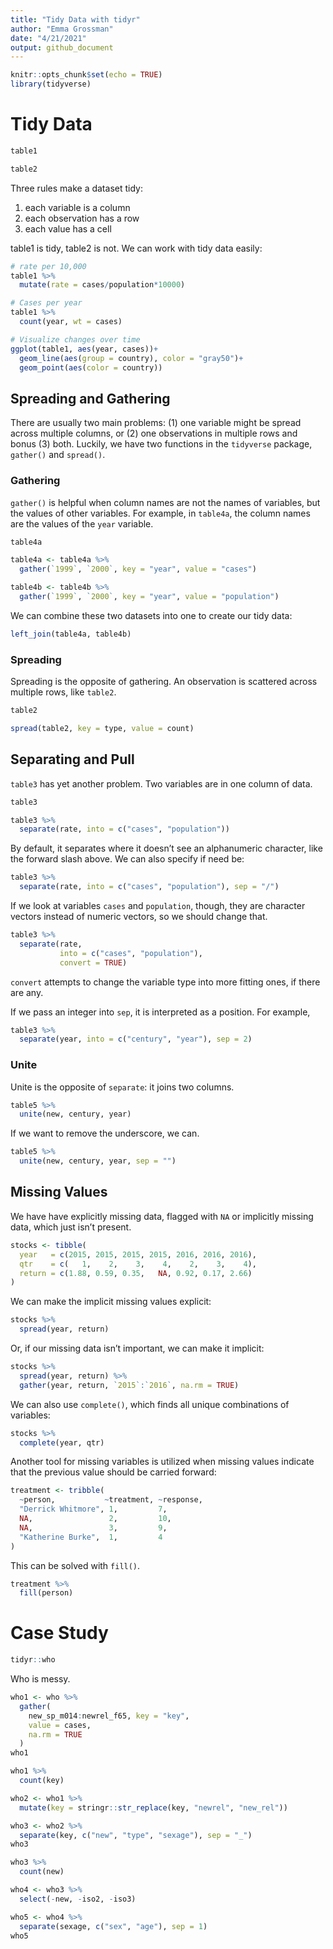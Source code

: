 ```yaml
---
title: "Tidy Data with tidyr"
author: "Emma Grossman"
date: "4/21/2021"
output: github_document
---
```


```r
knitr::opts_chunk$set(echo = TRUE)
library(tidyverse)
```

# Tidy Data

```r
table1
```

```r
table2
```


Three rules make a dataset tidy:

1. each variable is a column
2. each observation has a row
3. each value has a cell

table1 is tidy, table2 is not. We can work with tidy data easily:
```r
# rate per 10,000
table1 %>%
  mutate(rate = cases/population*10000)
```

```r
# Cases per year
table1 %>%
  count(year, wt = cases)
```

```r
# Visualize changes over time
ggplot(table1, aes(year, cases))+
  geom_line(aes(group = country), color = "gray50")+
  geom_point(aes(color = country))
```


## Spreading and Gathering

There are usually two main problems: (1) one variable might be spread across multiple columns, or (2) one observations in multiple rows and bonus (3) both. Luckily, we have two functions in the `tidyverse` package, `gather()` and `spread()`.

### Gathering

`gather()` is helpful when column names are not the names of variables, but the values of other variables. For example, in `table4a`, the column names are the values of the `year` variable.

```r
table4a
```

```r
table4a <- table4a %>%
  gather(`1999`, `2000`, key = "year", value = "cases")

table4b <- table4b %>%
  gather(`1999`, `2000`, key = "year", value = "population")
```

We can combine these two datasets into one to create our tidy data:
```r
left_join(table4a, table4b)
```

### Spreading

Spreading is the opposite of gathering. An observation is scattered across multiple rows, like `table2`.
```r
table2
```


```r
spread(table2, key = type, value = count)
```

## Separating and Pull

`table3` has yet another problem. Two variables are in one column of data.
```r
table3
```

```r
table3 %>%
  separate(rate, into = c("cases", "population"))
```

By default, it separates where it doesn't see an alphanumeric character, like the forward slash above. We can also specify if need be:
```r
table3 %>%
  separate(rate, into = c("cases", "population"), sep = "/")
```

If we look at variables `cases` and `population`, though, they are character vectors instead of numeric vectors, so we should change that. 
```r
table3 %>%
  separate(rate, 
           into = c("cases", "population"), 
           convert = TRUE)
```

`convert` attempts to change the variable type into more fitting ones, if there are any. 

If we pass an integer into `sep`, it is interpreted as a position. For example,
```r
table3 %>%
  separate(year, into = c("century", "year"), sep = 2)
```

### Unite

Unite is the opposite of `separate`: it joins two columns.

```r
table5 %>%
  unite(new, century, year)
```

If we want to remove the underscore, we can.
```r
table5 %>%
  unite(new, century, year, sep = "")
```

## Missing Values

We have have explicitly missing data, flagged with `NA` or implicitly missing data, which just isn't present.

```r
stocks <- tibble(
  year   = c(2015, 2015, 2015, 2015, 2016, 2016, 2016),
  qtr    = c(   1,    2,    3,    4,    2,    3,    4),
  return = c(1.88, 0.59, 0.35,   NA, 0.92, 0.17, 2.66)
)
```


We can make the implicit missing values explicit:
```r
stocks %>%
  spread(year, return)
```

Or, if our missing data isn't important, we can make it implicit:
```r
stocks %>%
  spread(year, return) %>%
  gather(year, return, `2015`:`2016`, na.rm = TRUE)
```

We can also use `complete()`, which finds all unique combinations of variables:
```r
stocks %>%
  complete(year, qtr)
```

Another tool for missing variables is utilized when missing values indicate that the previous value should be carried forward:
```r
treatment <- tribble(
  ~person,           ~treatment, ~response,
  "Derrick Whitmore", 1,         7,
  NA,                 2,         10,
  NA,                 3,         9,
  "Katherine Burke",  1,         4
)
```


This can be solved with `fill()`.
```r
treatment %>%
  fill(person)
```

# Case Study
```r
tidyr::who
```


Who is messy.

```r
who1 <- who %>%
  gather(
    new_sp_m014:newrel_f65, key = "key",
    value = cases,
    na.rm = TRUE
  )
who1
```

```r
who1 %>%
  count(key)
```


```r
who2 <- who1 %>%
  mutate(key = stringr::str_replace(key, "newrel", "new_rel"))
```

```r
who3 <- who2 %>%
  separate(key, c("new", "type", "sexage"), sep = "_")
who3
```

```r
who3 %>%
  count(new)

who4 <- who3 %>%
  select(-new, -iso2, -iso3)
```


```r
who5 <- who4 %>%
  separate(sexage, c("sex", "age"), sep = 1)
who5
```

















